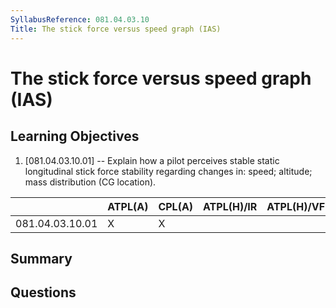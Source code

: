 ```yaml
---
SyllabusReference: 081.04.03.10
Title: The stick force versus speed graph (IAS)
---
```


# The stick force versus speed graph (IAS)

## Learning Objectives

1. [081.04.03.10.01] -- Explain how a pilot perceives stable static longitudinal
   stick force stability regarding changes in: speed; altitude; mass
   distribution (CG location).

|                 | ATPL(A) | CPL(A) | ATPL(H)/IR | ATPL(H)/VFR | CPL(H) | IR  | CBIR(A) |
| --------------- | ------- | ------ | ---------- | ----------- | ------ | --- | ------- |
| 081.04.03.10.01 | X       | X      |            |             |        |     |         |

## Summary

## Questions
